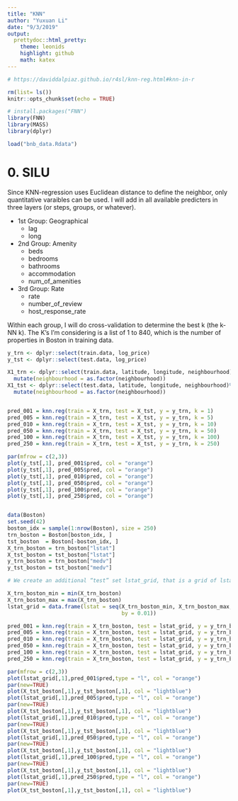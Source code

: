 ```yaml
---
title: "KNN"
author: "Yuxuan Li"
date: "9/3/2019"
output:
  prettydoc::html_pretty:
    theme: leonids
    highlight: github
    math: katex
---
```


```r
# https://daviddalpiaz.github.io/r4sl/knn-reg.html#knn-in-r 

rm(list= ls())
knitr::opts_chunk$set(echo = TRUE)

# install.packages("FNN")
library(FNN)
library(MASS)
library(dplyr)

load("bnb_data.Rdata")

```


# 0. SILU
Since KNN-regression uses Euclidean distance to define the neighbor, only quantitative varaibles can be used. I will add in all available predicters in three layers (or steps, groups, or whatever). 

- 1st Group: Geographical
  + lag
  + long
- 2nd Group: Amenity
  + beds
  + bedrooms
  + bathrooms
  + accommodation
  + num_of_amenities
- 3rd Group: Rate
  + rate
  + number_of_review
  + host_response_rate

Within each group, I will do cross-validation to determine the best k (the k-NN k). The K's I'm considering is a list of 1 to 840, which is the number of properties in Boston in training data. 

```r
y_trn <- dplyr::select(train.data, log_price)
y_tst <- dplyr::select(test.data, log_price)

X1_trn <- dplyr::select(train.data, latitude, longitude, neighbourhood) %>%
  mutate(neighbourhood = as.factor(neighbourhood))
X1_tst <- dplyr::select(test.data, latitude, longitude, neighbourhood)%>%
  mutate(neighbourhood = as.factor(neighbourhood))


pred_001 = knn.reg(train = X_trn, test = X_tst, y = y_trn, k = 1)
pred_005 = knn.reg(train = X_trn, test = X_tst, y = y_trn, k = 5)
pred_010 = knn.reg(train = X_trn, test = X_tst, y = y_trn, k = 10)
pred_050 = knn.reg(train = X_trn, test = X_tst, y = y_trn, k = 50)
pred_100 = knn.reg(train = X_trn, test = X_tst, y = y_trn, k = 100)
pred_250 = knn.reg(train = X_trn, test = X_tst, y = y_trn, k = 250)

par(mfrow = c(2,3))
plot(y_tst[,1], pred_001$pred, col = "orange")
plot(y_tst[,1], pred_005$pred, col = "orange")
plot(y_tst[,1], pred_010$pred, col = "orange")
plot(y_tst[,1], pred_050$pred, col = "orange")
plot(y_tst[,1], pred_100$pred, col = "orange")
plot(y_tst[,1], pred_250$pred, col = "orange")



```























```r
data(Boston)
set.seed(42)
boston_idx = sample(1:nrow(Boston), size = 250)
trn_boston = Boston[boston_idx, ]
tst_boston  = Boston[-boston_idx, ]
X_trn_boston = trn_boston["lstat"]
X_tst_boston = tst_boston["lstat"]
y_trn_boston = trn_boston["medv"]
y_tst_boston = tst_boston["medv"]

# We create an additional “test” set lstat_grid, that is a grid of lstat values at which we will predict medv in order to create graphics.

X_trn_boston_min = min(X_trn_boston)
X_trn_boston_max = max(X_trn_boston)
lstat_grid = data.frame(lstat = seq(X_trn_boston_min, X_trn_boston_max, 
                                    by = 0.01))

pred_001 = knn.reg(train = X_trn_boston, test = lstat_grid, y = y_trn_boston, k = 1)
pred_005 = knn.reg(train = X_trn_boston, test = lstat_grid, y = y_trn_boston, k = 5)
pred_010 = knn.reg(train = X_trn_boston, test = lstat_grid, y = y_trn_boston, k = 10)
pred_050 = knn.reg(train = X_trn_boston, test = lstat_grid, y = y_trn_boston, k = 50)
pred_100 = knn.reg(train = X_trn_boston, test = lstat_grid, y = y_trn_boston, k = 100)
pred_250 = knn.reg(train = X_trn_boston, test = lstat_grid, y = y_trn_boston, k = 250)

par(mfrow = c(2,3))
plot(lstat_grid[,1],pred_001$pred,type = "l", col = "orange")
par(new=TRUE)
plot(X_tst_boston[,1],y_tst_boston[,1], col = "lightblue")
plot(lstat_grid[,1],pred_005$pred,type = "l", col = "orange")
par(new=TRUE)
plot(X_tst_boston[,1],y_tst_boston[,1], col = "lightblue")
plot(lstat_grid[,1],pred_010$pred,type = "l", col = "orange")
par(new=TRUE)
plot(X_tst_boston[,1],y_tst_boston[,1], col = "lightblue")
plot(lstat_grid[,1],pred_050$pred,type = "l", col = "orange")
par(new=TRUE)
plot(X_tst_boston[,1],y_tst_boston[,1], col = "lightblue")
plot(lstat_grid[,1],pred_100$pred,type = "l", col = "orange")
par(new=TRUE)
plot(X_tst_boston[,1],y_tst_boston[,1], col = "lightblue")
plot(lstat_grid[,1],pred_250$pred,type = "l", col = "orange")
par(new=TRUE)
plot(X_tst_boston[,1],y_tst_boston[,1], col = "lightblue")

```